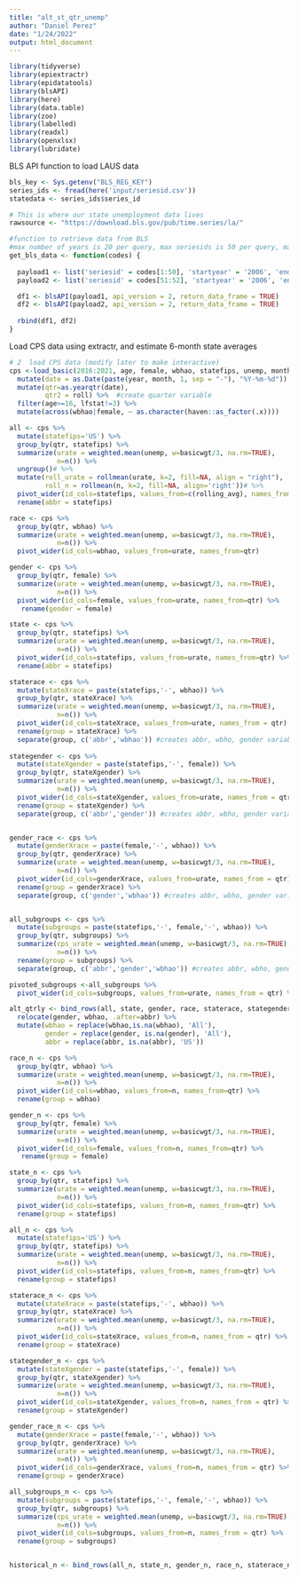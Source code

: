 ```yaml
---
title: "alt_st_qtr_unemp"
author: "Daniel Perez"
date: "1/24/2022"
output: html_document
---
```


```r
library(tidyverse)
library(epiextractr)
library(epidatatools)
library(blsAPI)
library(here)
library(data.table)
library(zoo)
library(labelled)
library(readxl)
library(openxlsx)
library(lubridate)
```

BLS API function to load LAUS data

```r

bls_key <- Sys.getenv("BLS_REG_KEY")
series_ids <- fread(here('input/seriesid.csv'))
statedata <- series_ids$series_id

# This is where our state unemployment data lives
rawsource <- "https://download.bls.gov/pub/time.series/la/"

#function to retrieve data from BLS
#max number of years is 20 per query, max seriesids is 50 per query, max queries per day is 500 for registered users.
get_bls_data <- function(codes) {
  
  payload1 <- list('seriesid' = codes[1:50], 'startyear' = '2006', 'endyear' = '2021', 'registrationkey' = bls_key)
  payload2 <- list('seriesid' = codes[51:52], 'startyear' = '2006', 'endyear' = '2021', 'registrationkey' = bls_key)

  df1 <- blsAPI(payload1, api_version = 2, return_data_frame = TRUE)
  df2 <- blsAPI(payload2, api_version = 2, return_data_frame = TRUE)
  
  rbind(df1, df2)
}

```

Load CPS data using extractr, and estimate 6-month state averages
```r

# 2  load CPS data (modify later to make interactive)
cps <-load_basic(2016:2021, age, female, wbhao, statefips, unemp, month, basicwgt, lfstat, age, year) %>% 
  mutate(date = as.Date(paste(year, month, 1, sep = "-"), "%Y-%m-%d")) %>% 
  mutate(qtr=as.yearqtr(date),
         qtr2 = roll) %>%  #create quarter variable
  filter(age>=16, lfstat!=3) %>% 
  mutate(across(wbhao|female, ~ as.character(haven::as_factor(.x))))
```


```r

all <- cps %>% 
  mutate(statefips='US') %>% 
  group_by(qtr, statefips) %>% 
  summarize(urate = weighted.mean(unemp, w=basicwgt/3, na.rm=TRUE),
            n=n()) %>%
  ungroup()# %>% 
  mutate(roll_urate = rollmean(urate, k=2, fill=NA, align = "right"),
         roll_n = rollmean(n, k=2, fill=NA, align='right'))# %>% 
  pivot_wider(id_cols=statefips, values_from=c(rolling_avg), names_from=c(qtr)) %>% 
  rename(abbr = statefips)

race <- cps %>% 
  group_by(qtr, wbhao) %>% 
  summarize(urate = weighted.mean(unemp, w=basicwgt/3, na.rm=TRUE),
            n=n()) %>% 
  pivot_wider(id_cols=wbhao, values_from=urate, names_from=qtr)

gender <- cps %>% 
  group_by(qtr, female) %>% 
  summarize(urate = weighted.mean(unemp, w=basicwgt/3, na.rm=TRUE),
            n=n()) %>% 
  pivot_wider(id_cols=female, values_from=urate, names_from=qtr) %>% 
   rename(gender = female)

state <- cps %>% 
  group_by(qtr, statefips) %>% 
  summarize(urate = weighted.mean(unemp, w=basicwgt/3, na.rm=TRUE),
            n=n()) %>% 
  pivot_wider(id_cols=statefips, values_from=urate, names_from=qtr) %>% 
  rename(abbr = statefips)

staterace <- cps %>% 
  mutate(stateXrace = paste(statefips,'-', wbhao)) %>% 
  group_by(qtr, stateXrace) %>% 
  summarize(urate = weighted.mean(unemp, w=basicwgt/3, na.rm=TRUE),
            n=n()) %>% 
  pivot_wider(id_cols=stateXrace, values_from=urate, names_from = qtr) %>% 
  rename(group = stateXrace) %>% 
  separate(group, c('abbr','wbhao')) #creates abbr, wbho, gender variables
  
stategender <- cps %>% 
  mutate(stateXgender = paste(statefips,'-', female)) %>% 
  group_by(qtr, stateXgender) %>% 
  summarize(urate = weighted.mean(unemp, w=basicwgt/3, na.rm=TRUE),
            n=n()) %>% 
  pivot_wider(id_cols=stateXgender, values_from=urate, names_from = qtr) %>%
  rename(group = stateXgender) %>% 
  separate(group, c('abbr','gender')) #creates abbr, wbho, gender variables


gender_race <- cps %>% 
  mutate(genderXrace = paste(female,'-', wbhao)) %>% 
  group_by(qtr, genderXrace) %>% 
  summarize(urate = weighted.mean(unemp, w=basicwgt/3, na.rm=TRUE),
            n=n()) %>% 
  pivot_wider(id_cols=genderXrace, values_from=urate, names_from = qtr) %>% 
  rename(group = genderXrace) %>% 
  separate(group, c('gender','wbhao')) #creates abbr, wbho, gender variables


all_subgroups <- cps %>% 
  mutate(subgroups = paste(statefips,'-', female,'-', wbhao)) %>% 
  group_by(qtr, subgroups) %>% 
  summarize(cps_urate = weighted.mean(unemp, w=basicwgt/3, na.rm=TRUE),
            n=n()) %>% 
  rename(group = subgroups) %>%
  separate(group, c('abbr','gender','wbhao')) #creates abbr, wbho, gender variables

pivoted_subgroups <-all_subgroups %>% 
  pivot_wider(id_cols=subgroups, values_from=urate, names_from = qtr) %>% 

alt_qtrly <- bind_rows(all, state, gender, race, staterace, stategender, gender_race, all_subgroups) %>% 
  relocate(gender, wbhao, .after=abbr) %>% 
  mutate(wbhao = replace(wbhao,is.na(wbhao), 'All'),
         gender = replace(gender, is.na(gender), 'All'),
         abbr = replace(abbr, is.na(abbr), 'US'))

```

```r
race_n <- cps %>% 
  group_by(qtr, wbhao) %>% 
  summarize(urate = weighted.mean(unemp, w=basicwgt/3, na.rm=TRUE),
            n=n()) %>% 
  pivot_wider(id_cols=wbhao, values_from=n, names_from=qtr) %>% 
  rename(group = wbhao)

gender_n <- cps %>% 
  group_by(qtr, female) %>% 
  summarize(urate = weighted.mean(unemp, w=basicwgt/3, na.rm=TRUE),
            n=n()) %>% 
  pivot_wider(id_cols=female, values_from=n, names_from=qtr) %>% 
   rename(group = female)

state_n <- cps %>% 
  group_by(qtr, statefips) %>% 
  summarize(urate = weighted.mean(unemp, w=basicwgt/3, na.rm=TRUE),
            n=n()) %>% 
  pivot_wider(id_cols=statefips, values_from=n, names_from=qtr) %>% 
  rename(group = statefips)

all_n <- cps %>% 
  mutate(statefips='US') %>% 
  group_by(qtr, statefips) %>% 
  summarize(urate = weighted.mean(unemp, w=basicwgt/3, na.rm=TRUE),
            n=n()) %>% 
  pivot_wider(id_cols=statefips, values_from=n, names_from=qtr) %>% 
  rename(group = statefips)

staterace_n <- cps %>% 
  mutate(stateXrace = paste(statefips,'-', wbhao)) %>% 
  group_by(qtr, stateXrace) %>% 
  summarize(urate = weighted.mean(unemp, w=basicwgt/3, na.rm=TRUE),
            n=n()) %>% 
  pivot_wider(id_cols=stateXrace, values_from=n, names_from = qtr) %>% 
  rename(group = stateXrace)

stategender_n <- cps %>% 
  mutate(stateXgender = paste(statefips,'-', female)) %>% 
  group_by(qtr, stateXgender) %>% 
  summarize(urate = weighted.mean(unemp, w=basicwgt/3, na.rm=TRUE),
            n=n()) %>% 
  pivot_wider(id_cols=stateXgender, values_from=n, names_from = qtr) %>%
  rename(group = stateXgender)

gender_race_n <- cps %>% 
  mutate(genderXrace = paste(female,'-', wbhao)) %>% 
  group_by(qtr, genderXrace) %>% 
  summarize(urate = weighted.mean(unemp, w=basicwgt/3, na.rm=TRUE),
            n=n()) %>% 
  pivot_wider(id_cols=genderXrace, values_from=n, names_from = qtr) %>% 
  rename(group = genderXrace)

all_subgroups_n <- cps %>% 
  mutate(subgroups = paste(statefips,'-', female,'-', wbhao)) %>% 
  group_by(qtr, subgroups) %>% 
  summarize(cps_urate = weighted.mean(unemp, w=basicwgt/3, na.rm=TRUE),
            n=n()) %>% 
  pivot_wider(id_cols=subgroups, values_from=n, names_from = qtr) %>% 
  rename(group = subgroups)


historical_n <- bind_rows(all_n, state_n, gender_n, race_n, staterace_n, stategender_n, gender_race_n, all_subgroups_n)   

```
